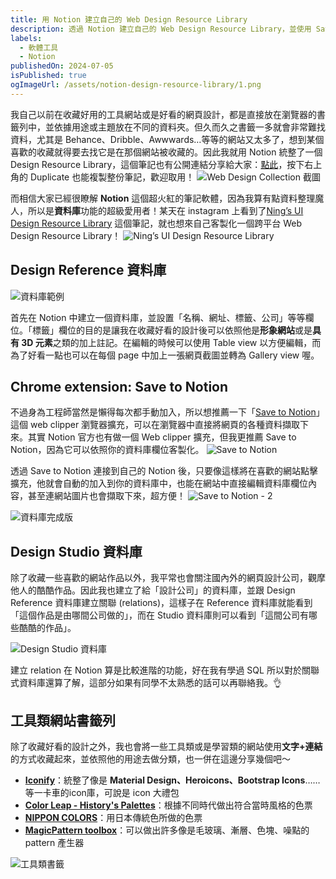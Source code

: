 ```yaml
---
title: 用 Notion 建立自己的 Web Design Resource Library
description: 透過 Notion 建立自己的 Web Design Resource Library，並使用 Save to Notion 來快速收藏網頁設計資源。
labels:
  - 軟體工具
  - Notion
publishedOn: 2024-07-05
isPublished: true
ogImageUrl: /assets/notion-design-resource-library/1.png
---
```


我自己以前在收藏好用的工具網站或是好看的網頁設計，都是直接放在瀏覽器的書籤列中，並依據用途或主題放在不同的資料夾。但久而久之書籤一多就會非常難找資料，尤其是 Behance、Dribble、Awwwards…等等的網站又太多了，想到某個喜歡的收藏就得要去找它是在那個網站被收藏的。因此我就用 Notion 統整了一個 Design Resource Library，這個筆記也有公開連結分享給大家：[點此](https://www.notion.so/Web-Design-Collection-da4040a8f2d44a758a61b31732968aa1?pvs=21)，按下右上角的 Duplicate 也能複製整份筆記，歡迎取用！
![Web Design Collection 截圖](/assets/notion-design-resource-library/1.png)

而相信大家已經很瞭解 **Notion** 這個超火紅的筆記軟體，因為我算有點資料整理魔人，所以是**資料庫**功能的超級愛用者！某天在 instagram 上看到了[Ning’s UI Design Resource Library](https://www.notion.so/c606ff5933984b9b89e753ff2434c219?pvs=21) 這個筆記，就也想來自己客製化一個跨平台 Web Design Resource Library！
![Ning’s UI Design Resource Library](/assets/notion-design-resource-library/2.png)

## Design Reference 資料庫

![資料庫範例](/assets/notion-design-resource-library/3.png)

首先在 Notion 中建立一個資料庫，並設置「名稱、網址、標籤、公司」等等欄位。「標籤」欄位的目的是讓我在收藏好看的設計後可以依照他是**形象網站**或是**具有 3D 元素**之類的加上註記。在編輯的時候可以使用 Table view 以方便編輯，而為了好看一點也可以在每個 page 中加上一張網頁截圖並轉為 Gallery view 喔。

## Chrome extension: Save to Notion

不過身為工程師當然是懶得每次都手動加入，所以想推薦一下「[Save to Notion](https://chromewebstore.google.com/detail/save-to-notion/ldmmifpegigmeammaeckplhnjbbpccmm)」這個 web clipper 瀏覽器擴充，可以在瀏覽器中直接將網頁的各種資料擷取下來。其實 Notion 官方也有做一個 Web clipper 擴充，但我更推薦 Save to Notion，因為它可以依照你的資料庫欄位客製化。
![Save to Notion](/assets/notion-design-resource-library/4.png)

透過 Save to Notion 連接到自己的 Notion 後，只要像這樣將在喜歡的網站點擊擴充，他就會自動的加入到你的資料庫中，也能在網站中直接編輯資料庫欄位內容，甚至連網站圖片也會擷取下來，超方便！
![Save to Notion - 2](/assets/notion-design-resource-library/5.png)

![資料庫完成版](/assets/notion-design-resource-library/6.png)

## Design Studio 資料庫

除了收藏一些喜歡的網站作品以外，我平常也會關注國內外的網頁設計公司，觀摩他人的酷酷作品。因此我也建立了給「設計公司」的資料庫，並跟 Design Reference 資料庫建立關聯 (relations)，這樣子在 Reference 資料庫就能看到「這個作品是由哪間公司做的」，而在 Studio 資料庫則可以看到「這間公司有哪些酷酷的作品」。

![Design Studio 資料庫](/assets/notion-design-resource-library/7.png)

建立 relation 在 Notion 算是比較進階的功能，好在我有學過 SQL 所以對於關聯式資料庫還算了解，這部分如果有同學不太熟悉的話可以再聯絡我。👌

## 工具類網站書籤列

除了收藏好看的設計之外，我也會將一些工具類或是學習類的網站使用**文字+連結**的方式收藏起來，並依照他的用途去做分類，也一併在這邊分享幾個吧～

- [**Iconify**](https://iconify.design/)：統整了像是 **Material Design、Heroicons、Bootstrap Icons**……等一卡車的icon庫，可說是 icon 大禮包
- [**Color Leap - History's Palettes**](https://colorleap.app/home)：根據不同時代做出符合當時風格的色票
- [**NIPPON COLORS**](https://nipponcolors.com/)：用日本傳統色所做的色票
- [**MagicPattern toolbox**](https://www.magicpattern.design/tools)：可以做出許多像是毛玻璃、漸層、色塊、噪點的 pattern 產生器

![工具類書籤](/assets/notion-design-resource-library/8.png)
